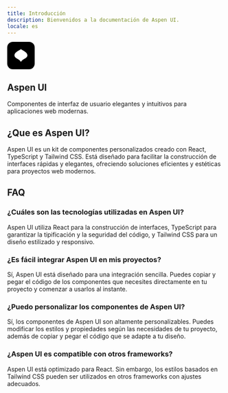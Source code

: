 ```yaml
---
title: Introducción
description: Bienvenidos a la documentación de Aspen UI.
locale: es
---
```


<div className="flex justify-center items-center p-4 rounded-lg border-[1px] border-border bg-card z-50">
  <article className="relative p-8 flex flex-col gap-4 justify-center items-center">
    <svg
      width="64"
      height="64"
      viewBox="0 0 34 34"
      fill="none"
      xmlns="http://www.w3.org/2000/svg"
      aria-hidden="true"
    >
      <rect width="34" height="34" rx="7" fill="#000" />
      <path
        d="M25 16.7576C25 20.7742 18.7778 21 17 25C15.2222 21 9 20.7742 9 16.7576C9 13 13.4444 11.5 17 9C20.5 11.5 25 13 25 16.7576Z"
        fill="#ffffff"
      />
    </svg>
    <h1 className="text-3xl font-bold">Aspen UI</h1>
    <p className="text-center ">
      Componentes de interfaz de usuario elegantes y intuitivos para
      aplicaciones web modernas.
    </p>
  </article>
</div>

## ¿Que es Aspen UI?

Aspen UI es un kit de componentes personalizados creado con React, TypeScript y Tailwind CSS. Está diseñado para facilitar la construcción de interfaces rápidas y elegantes, ofreciendo soluciones eficientes y estéticas para proyectos web modernos.

## FAQ

### ¿Cuáles son las tecnologías utilizadas en Aspen UI?

Aspen UI utiliza React para la construcción de interfaces, TypeScript para garantizar la tipificación y la seguridad del código, y Tailwind CSS para un diseño estilizado y responsivo.

### ¿Es fácil integrar Aspen UI en mis proyectos?

Sí, Aspen UI está diseñado para una integración sencilla. Puedes copiar y pegar el código de los componentes que necesites directamente en tu proyecto y comenzar a usarlos al instante.

### ¿Puedo personalizar los componentes de Aspen UI?

Sí, los componentes de Aspen UI son altamente personalizables. Puedes modificar los estilos y propiedades según las necesidades de tu proyecto, además de copiar y pegar el código que se adapte a tu diseño.

### ¿Aspen UI es compatible con otros frameworks?

Aspen UI está optimizado para React. Sin embargo, los estilos basados en Tailwind CSS pueden ser utilizados en otros frameworks con ajustes adecuados.
